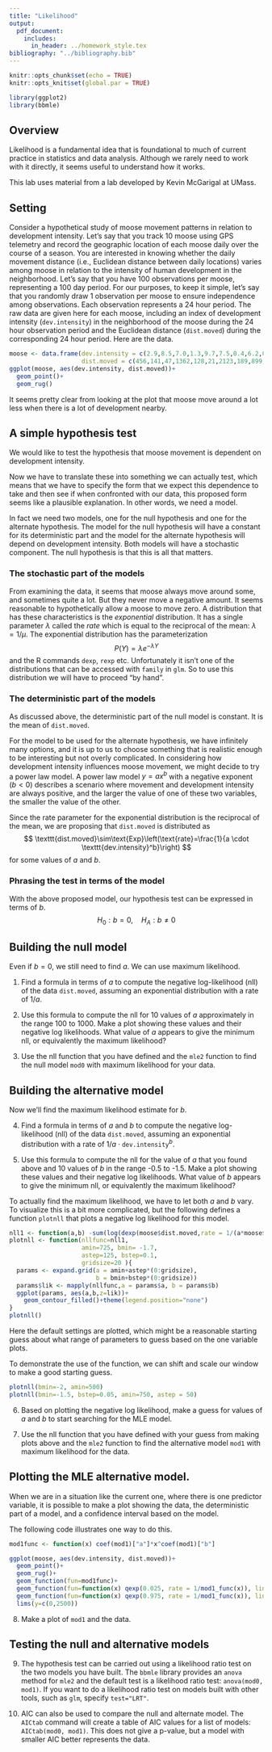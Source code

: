 ```yaml
---
title: "Likelihood"
output: 
  pdf_document:
    includes: 
      in_header: ../homework_style.tex
bibliography: "../bibliography.bib"   
---
```


```r
knitr::opts_chunk$set(echo = TRUE)
knitr::opts_knit$set(global.par = TRUE)
```

```r
library(ggplot2)
library(bbmle)
```

## Overview

Likelihood is a fundamental idea that is foundational to much of current practice in statistics and data analysis. Although we rarely need to work with it directly, it seems useful to understand how it works.

This lab uses material from a lab developed by Kevin McGarigal at UMass.

## Setting

Consider a hypothetical study of moose movement patterns in relation to development intensity. Let’s say that you track 10 moose using GPS telemetry and record the geographic location of each moose daily over the course of a season. You are interested in knowing whether the daily movement distance (i.e., Euclidean distance between daily locations) varies among moose in relation to the intensity of human development in the neighborhood. Let’s say that you have 100 observations per moose, representing a 100 day period. For our purposes, to keep it simple, let’s say that you randomly draw 1 observation per moose to ensure independence among observations. Each observation represents a 24 hour period. The raw data are given here for each moose, including an index of development intensity (`dev.intensity`) in the neighborhood of the moose during the 24 hour observation period and the Euclidean distance (`dist.moved`) during the corresponding 24 hour period. Here are the data.

```r
moose <- data.frame(dev.intensity = c(2.9,8.5,7.0,1.3,9.7,7.5,0.4,6.2,0.9,3.8),
                    dist.moved = c(456,141,47,1362,128,21,2123,189,899,38))
ggplot(moose, aes(dev.intensity, dist.moved))+
  geom_point()+ 
  geom_rug()
```

It seems pretty clear from looking at the plot that moose move around a lot less when there is a lot of development nearby. 

## A simple hypothesis test

We would like to test the hypothesis that moose movement is dependent on development intensity. 
\begin{align*}
H_0&: \text{Moose movement and development intensity are independent.}\\
H_A&: \text{Moose movement and development intensity are not independent.}
\end{align*}

Now we have to translate these into something we can actually test, which means that we have to specify the form that we expect this dependence to take and then see if when confronted with our data, this proposed form seems like a plausible explanation. In other words, we need a model.

In fact we need two models, one for the null hypothesis and one for the alternate hypothesis. The model for the null hypothesis will have a constant for its deterministic part and the model for the alternate hypothesis will depend on development intensity. Both models will have a stochastic component. The null hypothesis is that this is all that matters.

### The stochastic part of the models

From examining the data, it seems that moose always move around some, and sometimes quite a lot. But they never move a negative amount. It seems reasonable to hypothetically allow a moose to move zero. A distribution that has these characteristics is the *exponential* distribution. It has a single parameter $\lambda$ called the *rate* which is equal to the reciprocal of the mean: $\lambda=1/\mu$. The exponential distribution has the parameterization 
$$
P(Y) = \lambda e^{-\lambda Y}
$$
and the R commands `dexp`, `rexp` etc. Unfortunately it isn't one of the distributions that can be accessed with `family` in `glm`. So to use this distribution we will have to proceed "by hand".

### The deterministic part of the models

As discussed above, the deterministic part of the null model is constant. It is the mean of `dist.moved`.

For the model to be used for the alternate hypothesis, we have infinitely many options, and it is up to us to choose something that is realistic enough to be interesting but not overly complicated. In considering how development intensity influences moose movement, we might decide to try a power law model. A power law model $y=ax^b$ with a negative exponent $(b<0)$ describes a scenario where movement and development intensity are always positive, and the larger the value of one of these two variables, the smaller the value of the other. 

Since the rate parameter for the exponential distribution is the reciprocal of the mean, we are proposing that `dist.moved` is distributed as 
$$
\texttt{dist.moved}\sim\text{Exp}\left(\text{rate}=\frac{1}{a \cdot \texttt{dev.intensity}^b}\right)
$$
for some values of $a$ and $b$.

### Phrasing the test in terms of the model

With the above proposed model, our hypothesis test can be expressed in terms of $b$.
$$
H_0: b=0, \quad H_A: b\neq0
$$

## Building the null model

Even if $b=0$, we still need to find $a$. We can use maximum likelihood.

(@) Find a formula in terms of $a$ to compute the negative log-likelihood (nll) of the data `dist.moved`, assuming an exponential distribution with a rate of $1/a$.

(@) Use this formula to compute the nll for 10 values of $a$ approximately in the range 100 to 1000. Make a plot showing these values and their negative log likelihoods. What value of $a$ appears to give the minimum nll, or equivalently the maximum likelihood?

(@) Use the nll function that you have defined and the `mle2` function to find the null model `mod0` with maximum likelihood for your data. 

## Building the alternative model

Now we'll find the maximum likelihood estimate for $b$.

(@) Find a formula in terms of $a$ and $b$ to compute the negative log-likelihood (nll) of the data `dist.moved`, assuming an exponential distribution with a rate of $1/a\cdot\texttt{dev.intensity}^b$.

(@) Use this formula to compute the nll for the value of $a$ that you found above and 10 values of $b$ in the range -0.5 to -1.5. Make a plot showing these values and their negative log likelihoods. What value of $b$ appears to give the minimum nll, or equivalently the maximum likelihood?

To actually find the maximum likelihood, we have to let both $a$ and $b$ vary. To visualize this is a bit more complicated, but the following defines a function `plotnll` that plots a negative log likelihood for this model.

```r
nll1 <- function(a,b) -sum(log(dexp(moose$dist.moved,rate = 1/(a*moose$dev.intensity^b) )))
plotnll <- function(nllfunc=nll1, 
                    amin=725, bmin= -1.7, 
                    astep=125, bstep=0.1, 
                    gridsize=20 ){
  params <- expand.grid(a = amin+astep*(0:gridsize), 
                        b = bmin+bstep*(0:gridsize))
  params$lik <- mapply(nllfunc,a = params$a, b = params$b)
  ggplot(params, aes(a,b,z=lik))+
    geom_contour_filled()+theme(legend.position="none")
}
plotnll()
```

Here the default settings are plotted, which might be a reasonable starting guess about what range of parameters to guess based on the one variable plots.

To demonstrate the use of the function, we can shift and scale our window to make a good starting guess.
```r
plotnll(bmin=-2, amin=500)
plotnll(bmin=-1.5, bstep=0.05, amin=750, astep = 50)
```



(@) Based on plotting the negative log likelihood, make a guess for values of $a$ and $b$ to start searching for the MLE model. 

(@) Use the nll function that you have defined with your guess from making plots above and the `mle2` function to find the alternative model `mod1` with maximum likelihood for the data. 

## Plotting the MLE alternative model.

When we are in a situation like the current one, where there is one predictor variable, it is possible to make a plot showing the data, the deterministic part of a model, and a confidence interval based on the model.

The following code illustrates one way to do this. 

```r
mod1func <- function(x) coef(mod1)["a"]*x^coef(mod1)["b"]

ggplot(moose, aes(dev.intensity, dist.moved))+
  geom_point()+ 
  geom_rug()+
  geom_function(fun=mod1func)+
  geom_function(fun=function(x) qexp(0.025, rate = 1/mod1_func(x)), linetype=2)+
  geom_function(fun=function(x) qexp(0.975, rate = 1/mod1_func(x)), linetype=2)+
  lims(y=c(0,2500))
```

(@) Make a plot of `mod1` and the data.

## Testing the null and alternative models

(@) The hypothesis test can be carried out using a likelihood ratio test on the two models you have built. The `bbmle` library provides an `anova` method for `mle2` and the default test is a likelihood ratio test: `anova(mod0, mod1)`. If you want to do a likelihood ratio test on models built with other tools, such as `glm`, specify `test="LRT"`.

(@) AIC can also be used to compare the null and alternate model. The `AICtab` command will create a table of AIC values for a list of models: `AICtab(mod0, mod1)`. This does not give a p-value, but a model with smaller AIC better represents the data.
